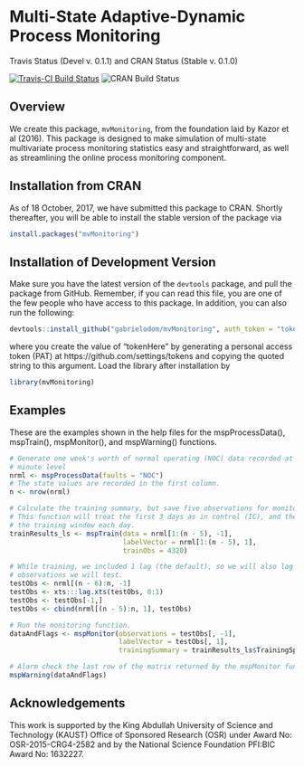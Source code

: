 # Multi-State Adaptive-Dynamic Process Monitoring

Travis Status (Devel v. 0.1.1) and CRAN Status (Stable v. 0.1.0)

[![Travis-CI Build Status](https://travis-ci.org/gabrielodom/mvmonitoring.svg?branch=master)](https://travis-ci.org/gabrielodom/mvmonitoring)
![CRAN Build Status](http://www.r-pkg.org/badges/version/mvMonitoring)

## Overview
We create this package, `mvMonitoring`, from the foundation laid by Kazor et al (2016). This package is designed to make simulation of multi-state multivariate process monitoring statistics easy and straightforward, as well as streamlining the online process monitoring component.

## Installation from CRAN
As of 18 October, 2017, we have submitted this package to CRAN. Shortly thereafter, you will be able to install the stable version of the package via
```r
install.packages("mvMonitoring")
```

## Installation of Development Version
Make sure you have the latest version of the `devtools` package, and pull the package from GitHub. Remember, if you can read this file, you are one of the few people who have access to this package. In addition, you can also run the following:
```r
devtools::install_github("gabrielodom/mvMonitoring", auth_token = "tokenHere")
```
where you create the value of "tokenHere" by generating a personal access token (PAT) at https://github.com/settings/tokens and copying the quoted string to this argument.
Load the library after installation by
```r
library(mvMonitoring)
```

## Examples
These are the examples shown in the help files for the mspProcessData(), mspTrain(), mspMonitor(), and mspWarning() functions.
```r
# Generate one week's worth of normal operating (NOC) data recorded at the one-
# minute level
nrml <- mspProcessData(faults = "NOC")
# The state values are recorded in the first column.
n <- nrow(nrml)

# Calculate the training summary, but save five observations for monitoring.
# This function will treat the first 3 days as in control (IC), and then update
# the training window each day.
trainResults_ls <- mspTrain(data = nrml[1:(n - 5), -1],
                            labelVector = nrml[1:(n - 5), 1],
                            trainObs = 4320)

# While training, we included 1 lag (the default), so we will also lag the
# observations we will test.
testObs <- nrml[(n - 6):n, -1]
testObs <- xts:::lag.xts(testObs, 0:1)
testObs <- testObs[-1,]
testObs <- cbind(nrml[(n - 5):n, 1], testObs)

# Run the monitoring function.
dataAndFlags <- mspMonitor(observations = testObs[, -1],
                           labelVector = testObs[, 1],
                           trainingSummary = trainResults_ls$TrainingSpecs)

# Alarm check the last row of the matrix returned by the mspMonitor function
mspWarning(dataAndFlags)
```

## Acknowledgements
This work is  supported by the King Abdullah University of Science and Technology (KAUST) Office of Sponsored Research (OSR) under Award No: OSR-2015-CRG4-2582 and by the National Science Foundation PFI:BIC Award No: 1632227.
